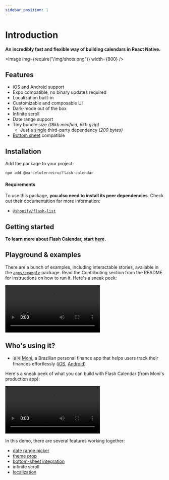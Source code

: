 ```yaml
---
sidebar_position: 1
---
```



# Introduction

**An incredibly fast and flexible way of building calendars in React Native.**

<Image img={require("/img/shots.png")} width={800} />

## Features

- iOS and Android support
- Expo compatible, no binary updates required
- Localization built-in
- Customizable and composable UI
- Dark-mode out of the box
- Infinite scroll
- Date range support
- Tiny bundle size _(18kb minified, 6kb gzip)_
  - Just a [single](https://github.com/developit/mitt) third-party dependency _(200 bytes)_
- [Bottom sheet](https://github.com/gorhom/react-native-bottom-sheet) compatible

## Installation

Add the package to your project:

```bash npm2yarn
npm add @marceloterreiro/flash-calendar
```

#### Requirements

To use this package, **you also need to install its peer dependencies**. Check out their documentation for more information:

- [`@shopify/flash-list`](https://shopify.github.io/flash-list)

## Getting started

**To learn more about Flash Calendar, start [here](/fundamentals/principles).**

## Playground & examples

There are a bunch of examples, including interactable stories, available in the [`apps/example`](https://github.com/MarceloPrado/flash-calendar/tree/285bcec42efa067455bcf44862eeb0f74985caba/apps/example) package. Read the Contributing section from the README for instructions on how to run it. Here's a sneak peek:

<video controls width={500}>
  <source src={playgroundVideo} type="video/mp4" />
</video>

## Who's using it?

- 🇧🇷 [Moni](https://apps.apple.com/br/app/moni-finan%C3%A7as-pessoais/id6462422147), a Brazilian personal finance app that helps users track their finances effortlessly ([iOS](https://apps.apple.com/br/app/moni-finan%C3%A7as-pessoais/id6462422147), [Android](https://play.google.com/store/apps/details?id=com.marceloterreiro.moni))

Here's a sneak peek of what you can build with Flash Calendar (from Moni's production app):

<video controls width={500}>
  <source src={moniVideo} type="video/mp4" />
</video>

In this demo, there are several features working together:

- [date range picker](/fundamentals/usage#date-range-picker)
- [theme prop](/fundamentals/customization.mdx#theme-prop)
- [bottom-sheet integration](/fundamentals/usage#bottom-sheet)
- infinite scroll
- [localization](/fundamentals/usage#localization)
